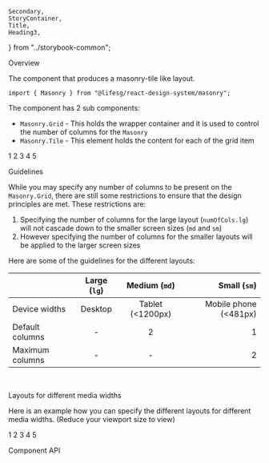     Secondary,
    StoryContainer,
    Title,
    Heading3,
} from "../storybook-common";

<Meta title="modules/Masonry" component={Masonry} />

<Title>Masonry</Title>

<Secondary>Overview</Secondary>

The component that produces a masonry-tile like layout.

```tsx
import { Masonry } from "@lifesg/react-design-system/masonry";
```

The component has 2 sub components:

-   `Masonry.Grid` - This holds the wrapper container and it is used to control the number of columns for the `Masonry`
-   `Masonry.Tile` - This element holds the content for each of the grid item

<Canvas>
    <Story name="Masonry" withSource="none">
        <StoryContainer>
            <Masonry.Grid numOfCols={{ lg: 3 }}>
                <Masonry.Tile startLg={1} colsLg={1}>
                    <DemoContainer>1</DemoContainer>
                </Masonry.Tile>
                <Masonry.Tile colsLg={2}>
                    <DemoContainer>2</DemoContainer>
                </Masonry.Tile>
                <Masonry.Tile colsLg={3}>
                    <DemoContainer>3</DemoContainer>
                </Masonry.Tile>
                <Masonry.Tile colsLg={2}>
                    <DemoContainer>4</DemoContainer>
                </Masonry.Tile>
                <Masonry.Tile>
                    <DemoContainer>5</DemoContainer>
                </Masonry.Tile>
            </Masonry.Grid>
        </StoryContainer>
    </Story>
</Canvas>

<Heading3>Guidelines</Heading3>

While you may specify any number of columns to be present on the `Masonry.Grid`, there are still
some restrictions to ensure that the design principles are met. These restrictions are:

1. Specifying the number of columns for the large layout (`numOfCols.lg`) will not cascade down to the
   smaller screen sizes (`md` and `sm`)
2. However specifying the number of columns for the smaller layouts will be applied to the larger screen sizes

Here are some of the guidelines for the different layouts:

|                 | Large (`lg`) |  Medium (`md`)   |          Small (`sm`) |
| --------------- | :----------: | :--------------: | --------------------: |
| Device widths   |   Desktop    | Tablet (<1200px) | Mobile phone (<481px) |
| Default columns |      -       |        2         |                     1 |
| Maximum columns |      -       |        -         |                     2 |

<br />

<Heading3>Layouts for different media widths</Heading3>

Here is an example how you can specify the different layouts for different media widths. (Reduce your viewport size to view)

<Preview>
    <Story name="Different media widths">
        <StoryContainer>
            <Masonry.Grid numOfCols={{ lg: 4, md: 3, sm: 2 }}>
                <Masonry.Tile startLg={1} colsLg={1}>
                    <DemoContainer>1</DemoContainer>
                </Masonry.Tile>
                <Masonry.Tile colsLg={1} colsMd={2}>
                    <DemoContainer>2</DemoContainer>
                </Masonry.Tile>
                <Masonry.Tile colsLg={1} colsMd={3}>
                    <DemoContainer>3</DemoContainer>
                </Masonry.Tile>
                <Masonry.Tile colsLg={1} colsMd={2}>
                    <DemoContainer>4</DemoContainer>
                </Masonry.Tile>
                <Masonry.Tile colsSm={2} colsMd={1} colsLg={2}>
                    <DemoContainer>5</DemoContainer>
                </Masonry.Tile>
            </Masonry.Grid>
        </StoryContainer>
    </Story>
</Preview>

<Secondary>Component API</Secondary>

<PropsTable />
